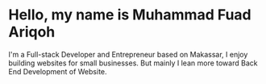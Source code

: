 # Hello, my name is Muhammad Fuad Ariqoh

I'm a Full-stack Developer and Entrepreneur based on Makassar, I enjoy building websites for small businesses. But mainly I lean more toward Back End Development of Website.
